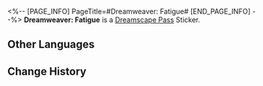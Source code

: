 <%-- [PAGE_INFO]
PageTitle=#Dreamweaver: Fatigue#
[END_PAGE_INFO] --%>
{{Stub|Location information}}
{{Item Infobox
|id          = 223333
|image       = Dreamscape Pass Sticker Text.png{{subst:void|<!--$UPLOAD:<<SpriteOutput/TravelBrochure/StickFigures/TBComStickIcon.png>-<Dreamscape Pass Sticker Text.png>-<Item Icons>>-->}}
|type        = Dreamscape Pass Sticker
|type2       = A Mirage of Shooting Stars Stickers
|invCategory = 
|rarity      = 4
|effect      = 
|description = Digital stickers that can be used to decorate the pages of the Dreamtour Handbook. They come in many different styles.
|source1     = [[Learn about Claudia and her family's story]]
}}
{{Description|I've spent countless hours on the Dreamscape, earning enough money but not having time to spend it!}}
'''Dreamweaver: Fatigue''' is a [[Dreamscape Pass]] Sticker.

==Other Languages==
{{Other Languages
|en   = Dreamweaver: Fatigue
|zhs  = 筑梦师：疲倦
|zht  = 築夢師：疲倦
|ja   = ドリームメーカー：疲労
|ko   = 꿈 건축가: 피곤
|es   = Soñador: Fatiga
|fr   = Tisserêve&nbsp;: Fatigue
|ru   = Грёзотворец: Усталость
|th   = นักสร้างฝัน: เหนื่อยล้า
|vi   = Kiến Trúc Sư Xây Mộng: Mệt Rã Rời
|de   = Traumwerker: Erschöpfung
|id   = Pembangun Mimpi: Lelah
|pt   = Tece-Sonhos: Fadiga
}}

==Change History==
{{Change History|2.0}}